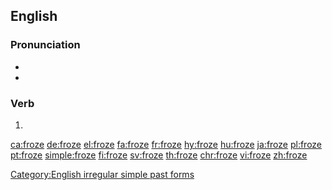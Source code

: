 ==English==

===Pronunciation===
* {{IPA|/ˈfɹəʊz/|lang=en}}
* {{rhymes|əʊz|lang=en}}

===Verb===
{{head|en|verb form}}

# {{en-simple past of|freeze}}

[[Category:English irregular simple past forms]]

[[ca:froze]]
[[de:froze]]
[[el:froze]]
[[fa:froze]]
[[fr:froze]]
[[hy:froze]]
[[hu:froze]]
[[ja:froze]]
[[pl:froze]]
[[pt:froze]]
[[simple:froze]]
[[fi:froze]]
[[sv:froze]]
[[th:froze]]
[[chr:froze]]
[[vi:froze]]
[[zh:froze]]